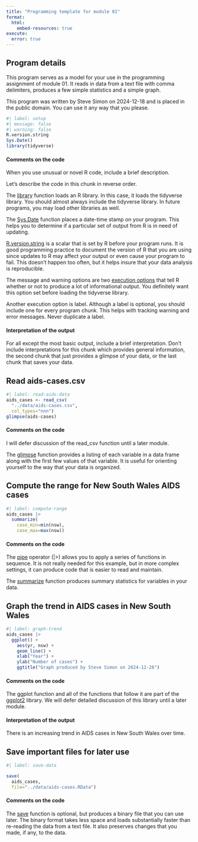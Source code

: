 ```yaml
---
title: "Programming template for module 01"
format: 
  html:
    embed-resources: true
execute: 
  error: true
---
```


## Program details

This program serves as a model for your use in the programming assignment of 
module 01. It reads in data from a text file with comma delimiters, produces a 
few simple statistics and a simple graph.

This program was written by Steve Simon on 2024-12-18 and is placed in the public domain. You can use it any way that you please.

```r
#| label: setup
#| message: false
#| warning: false
R.version.string
Sys.Date()
library(tidyverse)
```

#### Comments on the code

When you use unusual or novel R code, include a brief description.

Let's describe the code in this chunk in reverse order.

The [library][ref01] function loads an R library. In this case, it loads the 
tidyverse library. You should almost always include the tidyverse library. In
future programs, you may load other libraries as well.

The [Sys.Date][ref02] function places a date-time stamp on your program. This 
helps you to determine if a particular set of output from R is in need of 
updating.

[R.version.string][ref03] is a scalar that is set by R before your program runs.
It is good programming practice to document the version of R that you are using
since updates to R may affect your output or even cause your program to fail. 
This doesn't happen too often, but it helps insure that your data analysis is
reproducible.

The message and warning options are two [execution options][ref04] that tell R
whether or not to produce a lot of informational output. You definitely want 
this option set before loading the tidyverse library.

Another execution option is label. Although a label is optional, you should 
include one for every program chunk. This helps with tracking warning and error
messages. Never duplicate a label.

[ref01]: https://stat.ethz.ch/R-manual/R-devel/library/base/html/library.html
[ref02]: https://stat.ethz.ch/R-manual/R-devel/library/base/html/Sys.time.html
[ref03]: https://stat.ethz.ch/R-manual/R-devel/library/base/html/Version.html
[ref04]: https://quarto.org/docs/computations/execution-options.html

#### Interpretation of the output

For all except the most basic output, include a brief interpretation. Don't
include interpretations for this chunk which provides general information, the
second chunk that just provides a glimpse of your data, or the last chunk that
saves your data.

## Read aids-cases.csv

```r
#| label: read-aids-data
aids_cases <- read_csv(
  "../data/aids-cases.csv",
  col_types="nnn")
glimpse(aids-cases)
```

#### Comments on the code

I will defer discussion of the read_csv function until a later module.

The [glimpse][ref05] function provides a listing of each variable in a data frame
along with the first few values of that variable. It is useful for orienting 
yourself to the way that your data is organized.

[ref05]: https://dplyr.tidyverse.org/reference/glimpse.html

## Compute the range for New South Wales AIDS cases

```r
#| label: compute-range
aids_cases |>
  summarize(
    case_min=min(nsw),
    case_max=max(nsw))
```

#### Comments on the code

The [pipe][ref06] operator (|>) allows you to apply a series of functions in
sequence. It is not really needed for this example, but in more complex 
settings, it can produce code that is easier to read and maintain.

The [summarize][ref07] function produces summary statistics for variables in your data.

[ref06]: https://stat.ethz.ch/R-manual/R-devel/library/base/html/pipeOp.html
[ref07]: https://dplyr.tidyverse.org/reference/summarise.html

## Graph the trend in AIDS cases in New South Wales

```r
#| label: graph-trend
aids_cases |>
  ggplot() +
    aes(yr, nsw) +
    geom_line() +
    xlab("Year") +
    ylab("Number of cases") +
    ggtitle("Graph produced by Steve Simon on 2024-12-26")
```

#### Comments on the code

The ggplot function and all of the functions that follow it are part of the 
[ggplot2][ref08] library. We will defer detailed discussion of this library 
until a later module.

[ref08]: https://ggplot2.tidyverse.org/

#### Interpretation of the output

There is an increasing trend in AIDS cases in New South Wales over time.

## Save important files for later use

```r
#| label: save-data

save(
  aids_cases,
  file="../data/aids-cases.RData")
```

#### Comments on the code

The [save][ref09] function is optional, but produces a binary file that you can use
later. The binary format takes less space and loads substantially faster than
re-reading the data from a text file. It also preserves changes that you made,
if any, to the data. 

[ref09]: https://stat.ethz.ch/R-manual/R-devel/library/base/html/save.html
